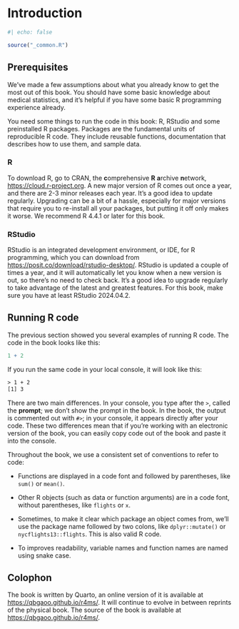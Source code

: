 # Introduction

```r
#| echo: false

source("_common.R")
```

## **Prerequisites**

We’ve made a few assumptions about what you already know to get the most out of this book. You should have some basic knowledge about medical statistics, and it’s helpful if you have some basic R programming experience already.

You need some things to run the code in this book: R, RStudio and some preinstalled R packages. Packages are the fundamental units of reproducible R code. They include reusable functions, documentation that describes how to use them, and sample data.

### **R**

To download R, go to CRAN, the **c**omprehensive **R** **a**rchive **n**etwork, [https://cloud.r-project.org](#0). A new major version of R comes out once a year, and there are 2-3 minor releases each year. It’s a good idea to update regularly. Upgrading can be a bit of a hassle, especially for major versions that require you to re-install all your packages, but putting it off only makes it worse. We recommend R 4.4.1 or later for this book.

### **RStudio**

RStudio is an integrated development environment, or IDE, for R programming, which you can download from [https://posit.co/download/rstudio-desktop/](#0). RStudio is updated a couple of times a year, and it will automatically let you know when a new version is out, so there’s no need to check back. It’s a good idea to upgrade regularly to take advantage of the latest and greatest features. For this book, make sure you have at least RStudio 2024.04.2.

## **Running R code**

The previous section showed you several examples of running R code. The code in the book looks like this:

```r
1 + 2
```

If you run the same code in your local console, it will look like this:

``` yacc
> 1 + 2
[1] 3
```

There are two main differences. In your console, you type after the `>`, called the **prompt**; we don’t show the prompt in the book. In the book, the output is commented out with `#>`; in your console, it appears directly after your code. These two differences mean that if you’re working with an electronic version of the book, you can easily copy code out of the book and paste it into the console.

Throughout the book, we use a consistent set of conventions to refer to code:

-   Functions are displayed in a code font and followed by parentheses, like `sum()` or `mean()`.

-   Other R objects (such as data or function arguments) are in a code font, without parentheses, like `flights` or `x`.

-   Sometimes, to make it clear which package an object comes from, we’ll use the package name followed by two colons, like `dplyr::mutate()` or `nycflights13::flights`. This is also valid R code.

-   To improves readability, variable names and function names are named using snake case.

## **Colophon**

The book is written by Quarto, an online version of it is available at [https://qbgaoo.github.io/r4ms/](#0). It will continue to evolve in between reprints of the physical book. The source of the book is available at <https://qbgaoo.github.io/r4ms/>.
